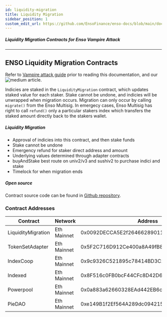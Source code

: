```yaml
---
id: liquidity-migration
title: Liquidity Migration
sidebar_position: 1
custom_edit_url: https://github.com/EnsoFinance/enso-docs/blob/main/docs/smart-contracts/vampire-attack/liquidity-migration.mdx
---
```



##### Liquidity Migration Contracts for Enso Vampire Attack

---

## ENSO Liquidity Migration Contracts

Refer to [Vampire attack guide](../../guides/vampire-attack.mdx) prior to reading this documentation, and our ![medium article](https://medium.com/ensofinance/vampire-attack-6-protocols-8d1a1454ec3f).

Indicies are staked in the `LiquidityMigration` contract, which updates staked value for each staker.  Stake cannot be undone, and indicies will be unwrapped when migration occurs.  Migration can only occur by calling `migrate()` from the Enso Multisig.  In emergecy cases, Enso Multisig has right to call `refund()` only a particular stakers index which transfers the staked amount directly back to the stakers wallet. 


##### Liquidity Migration

- Approval of indicies into this contract, and then stake funds 
- Stake cannot be undone
- Emergency refund for staker direct address and amount
- Underlying values determined through adapter contracts
- buyAndStake best route on univ2/v3 and sushiv2 to purchase indici and stake
- Timelock for when migration ends


##### Open source

Contract source code can be found in [Github repository](https://github.com/EnsoFinance/liquidity_migration).

### Contract Addresses

| **Contract** | **Network**    | **Address**                                |
| ------------ | -------------- | ------------------------------------------ |
| LiquidityMigration        | Eth Mainnet    | 0x0092DECCA5E2f26466289011ad41465763BeA4cE |
| TokenSetAdapter           | Eth Mainnet    | 0x5F2C716D912Ce400a8A49fB87DB722e8257257A7 |
| IndexCoop                 | Eth Mainnet    | 0x9c9326C521895c78414BD3C2945e47AFC4Ef16cc |
| Indexed                   | Eth Mainnet    | 0x8F516c0FB0bcF44CFc8D42D60dAD3E4cdb35Ce26 |
| Powerpool                 | Eth Mainnet    | 0x0a883a62660328EAd442EB6c2311668ba9c12e57 |
| PieDAO                    | Eth Mainnet    | 0xe149B1f2Ef564A289dc094215835f3c8Df1695aa |